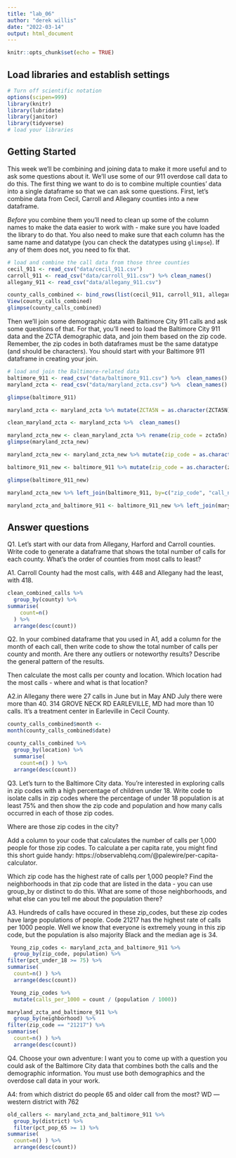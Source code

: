 ```yaml
---
title: "lab_06"
author: "derek willis"
date: "2022-03-14"
output: html_document
---
```


```r
knitr::opts_chunk$set(echo = TRUE)
```

## Load libraries and establish settings

```r
# Turn off scientific notation
options(scipen=999)
library(knitr)
library(lubridate)
library(janitor)
library(tidyverse)
# load your libraries

```

## Getting Started

This week we'll be combining and joining data to make it more useful and to ask some questions about it. We'll use some of our 911 overdose call data to do this. The first thing we want to do is to combine multiple counties' data into a single dataframe so that we can ask some questions. First, let's combine data from Cecil, Carroll and Allegany counties into a new dataframe.

*Before* you combine them you'll need to clean up some of the column names to make the data easier to work with - make sure you have loaded the library to do that. You also need to make sure that each column has the same name and datatype (you can check the datatypes using `glimpse`). If any of them does not, you need to fix that.

```r
# load and combine the call data from those three counties
cecil_911 <- read_csv("data/cecil_911.csv")
carroll_911 <- read_csv("data/carroll_911.csv") %>% clean_names()
allegany_911 <- read_csv("data/allegany_911.csv")
```

```r
county_calls_combined <- bind_rows(list(cecil_911, carroll_911, allegany_911))
View(county_calls_combined)
glimpse(county_calls_combined)

```


Then we'll join some demographic data with Baltimore City 911 calls and ask some questions of that. For that, you'll need to load the Baltimore City 911 data and the ZCTA demographic data, and join them based on the zip code. Remember, the zip codes in both dataframes must be the same datatype (and should be characters). You should start with your Baltimore 911 dataframe in creating your join. 

```r
# load and join the Baltimore-related data
baltimore_911 <- read_csv("data/baltimore_911.csv") %>%  clean_names() 
maryland_zcta <- read_csv("data/maryland_zcta.csv") %>%  clean_names() 

glimpse(baltimore_911)
```
```r
maryland_zcta <- maryland_zcta %>% mutate(ZCTA5N = as.character(ZCTA5N))
```

```r
clean_maryland_zcta <- maryland_zcta %>%  clean_names() 
```

```r
maryland_zcta_new <- clean_maryland_zcta %>% rename(zip_code = zcta5n)
glimpse(maryland_zcta_new)
```


```r
maryland_zcta_new <- maryland_zcta_new %>% mutate(zip_code = as.character(zip_code))
```

```r

baltimore_911_new <- baltimore_911 %>% mutate(zip_code = as.character(zip_code)) 
```

```r
glimpse(baltimore_911_new)

```


```r
maryland_zcta_new %>% left_join(baltimore_911, by=c("zip_code", "call_number","date","location", "district", "neighborhood"))

```

```r
maryland_zcta_and_baltimore_911 <- baltimore_911_new %>% left_join(maryland_zcta_new) 
```

## Answer questions


Q1. Let's start with our data from Allegany, Harford and Carroll counties. Write code to generate a dataframe that shows the total number of calls for each county. What's the order of counties from most calls to least?

A1. Carroll County had the most calls, with 448 and Allegany had the least, with 418. 

```r
clean_combined_calls %>%
  group_by(county) %>%
summarise(
    count=n()
  ) %>%
  arrange(desc(count))

```

Q2. In your combined dataframe that you used in A1, add a column for the month of each call, then write code to show the total number of calls per county and month. Are there any outliers or noteworthy results? Describe the general pattern of the results. 

Then calculate the most calls per county and location. Which location had the most calls - where and what is that location?

A2.in Allegany there were 27 calls in June but in May AND July there were more than 40. 314 GROVE NECK RD EARLEVILLE, MD had more than 10 calls. It's a treatment center in Earleville in Cecil County. 

```r
county_calls_combined$month <-
month(county_calls_combined$date)
```


```r
county_calls_combined %>%
  group_by(location) %>%
  summarise(
    count=n() ) %>%
  arrange(desc(count))

```

Q3. Let's turn to the Baltimore City data. You're interested in exploring calls in zip codes with a high percentage of children under 18. Write code to isolate calls in zip codes where the percentage of under 18 population is at least 75% and then show the zip code and population and how many calls occurred in each of those zip codes. 

Where are those zip codes in the city?

Add a column to your code that calculates the number of calls per 1,000 people for those zip codes. To calculate a per capita rate, you might find this short guide handy: https://observablehq.com/@palewire/per-capita-calculator.

Which zip code has the highest rate of calls per 1,000 people? Find the neighborhoods in that zip code that are listed in the data - you can use group_by or distinct to do this. What are some of those neighborhoods, and what else can you tell me about the population there?

A3. Hundreds of calls have occured in these zip_codes, but these zip codes have large populations of people. Code 21217 has the highest rate of calls per 1000 people. Well we know that everyone is extremely young in this zip code, but the population is also majority Black and the median age is 34. 

```r
 Young_zip_codes <- maryland_zcta_and_baltimore_911 %>%
  group_by(zip_code, population) %>% 
filter(pct_under_18 >= 75) %>%
summarise(
  count=n() ) %>%
  arrange(desc(count))
```
```r
 Young_zip_codes %>% 
  mutate(calls_per_1000 = count / (population / 1000))
```
```r
maryland_zcta_and_baltimore_911 %>%
  group_by(neighborhood) %>%
filter(zip_code == "21217") %>%
summarise(
  count=n() ) %>%
  arrange(desc(count))
```


Q4. Choose your own adventure: I want you to come up with a question you could ask of the Baltimore City data that combines both the calls and the demographic information. You must use both demographics and the overdose call data in your work.

A4: from which district do people 65 and older call from the most? WD — western district with 762

```r

old_callers <- maryland_zcta_and_baltimore_911 %>%
  group_by(district) %>% 
  filter(pct_pop_65 >= 1) %>% 
summarise(
  count=n() ) %>%
  arrange(desc(count))

```
